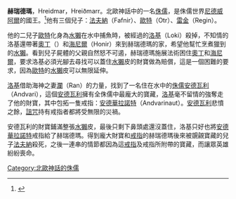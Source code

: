 '''赫瑞德瑪'''，Hreidmar，Hreiðmarr。北歐神話中的一名[[侏儒_(北歐神話)|侏儒]]，是侏儒世界[[尼德威阿爾|尼德威阿爾]]的國王。<ref>{{Cite web |url=http://www.ancientworlds.net/aw/Places/Place/435199 |title=''Nidavellir'' (AncientWorlds LLC) |access-date=2017-02-12 |archive-date=2011-12-31 |archive-url=https://web.archive.org/web/20111231173207/http://www.ancientworlds.net/aw/Places/Place/435199 |dead-url=no }}</ref>他有三個兒子：[[法夫納|法夫納]]（Fafnir）、[[歐特|歐特]]（Otr）、[[雷金|雷金]]（Regin）。

他的二兒子[[歐特|歐特]]化身為[[水獺|水獺]]在水中捕魚時，被經過的[[洛基|洛基]]（Loki）殺掉，不知情的洛基還帶著[[奧丁|奧丁]]（{{lang|en|Odin}}）和[[海尼爾|海尼爾]]（Honir）來到赫瑞德瑪的家，希望他幫忙烹煮獵到的[[水獺|水獺]]。看到兒子屍體的父親自然怒不可遏，赫瑞德瑪施展法術困住[[奧丁|奧丁]]和[[海尼爾|海尼爾]]，要求洛基必須光腳去尋找可以蓋住[[水獺|水獺]]皮的財寶做為賠償，這是一個困難的要求，因為[[歐特|歐特]]的[[水獺|水獺]]皮可以無限延伸。

[[洛基|洛基]]借助海神之妻[[瀾|瀾]]（Ran）的力量，找到了一名住在水中的[[侏儒_(北歐神話)|侏儒]][[安德瓦利|安德瓦利]]（Andvari），這個[[安德瓦利|安德瓦利]]擁有全侏儒中最龐大的寶藏，[[洛基|洛基]]毫不留情的強奪走了他的財寶，其中包拓一隻戒指：[[安德華拉諾特|安德華拉諾特]]（Andvarinaut）。[[安德瓦利|安德瓦利]]悲憤之餘，[[詛咒|詛咒]]持有戒指者都將受無限的災禍。

安德瓦利的財寶鋪滿整張[[水獺|水獺]]皮，最後只剩下鼻頭處還沒蓋住，洛基只好也將[[安德華拉諾特|安德華拉諾特]]戒指給了赫瑞德瑪。得到龐大財寶和[[戒指|戒指]]的赫瑞德瑪後來被覬覦寶藏的兒子[[法夫納|法夫納]]殺死，之後一連串的情節都因為這[[戒指|戒指]]及戒指所附帶的寶藏，而讓眾英雄紛紛喪命。

{{北歐神話}}
[[Category:北歐神話的侏儒|Category:北歐神話的侏儒]]
